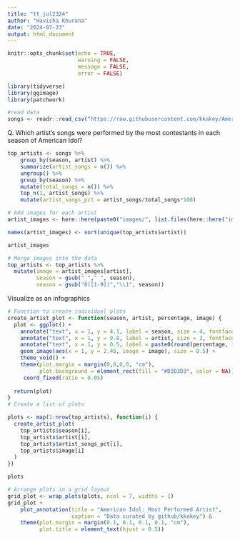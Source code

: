 ```yaml
---
title: "tt_jul2324"
author: "Havisha Khurana"
date: "2024-07-23"
output: html_document
---
```


```r
knitr::opts_chunk$set(echo = TRUE,
                      warning = FALSE,
                      message = FALSE,
                      error = FALSE)
```

```r
library(tidyverse)
library(ggimage)
library(patchwork)
```

```r
#read data
songs <- readr::read_csv("https://raw.githubusercontent.com/kkakey/American_Idol/main/Songs/songs_all.csv")
```

Q. Which artist's songs were performed by the most contestants in each season of American Idol?


```r
top_artists <- songs %>% 
    group_by(season, artist) %>%
    summarize(artist_songs = n()) %>%
    ungroup() %>%
    group_by(season) %>%
    mutate(total_songs = n()) %>%
    top_n(1, artist_songs) %>%
    mutate(artist_songs_pct = artist_songs/total_songs*100)
```
```r
# Add images for each artist
artist_images <- here::here(paste0("images/", list.files(here::here("images/"))))

names(artist_images) <- sort(unique(top_artists$artist))

artist_images
```

```r
# Merge images into the data
top_artists <- top_artists %>%
  mutate(image = artist_images[artist],
         season = gsub("_"," ", season),
         season = gsub("0([1-9])","\\1", season))
```

Visualize as an infographics

```r
# Function to create individual plots
create_artist_plot <- function(season, artist, percentage, image) {
  plot <- ggplot() +
    annotate("text", x = 1, y = 4.1, label = season, size = 4, fontface = "bold", color = "#0033A0") +
    annotate("text", x = 1, y = 0.8, label = artist, size = 3, fontface = "italic", color = "#FF6F61") +
    annotate("text", x = 1, y = 0.5, label = paste0(round(percentage, 1), "%"), size = 2, color = "#008080") +
    geom_image(aes(x = 1, y = 2.45, image = image), size = 0.5) +
    theme_void() +
    theme(plot.margin = margin(0,0,0,0, "cm"),
          plot.background = element_rect(fill = "#D3D3D3", color = NA))+
     coord_fixed(ratio = 0.05)
  
  return(plot)
}
# Create a list of plots

```


```r
plots <- map(1:nrow(top_artists), function(i) {
  create_artist_plot(
    top_artists$season[i],
    top_artists$artist[i],
    top_artists$artist_songs_pct[i],
    top_artists$image[i]
  )
})
```

```r
plots
```


```r
# Arrange plots in a grid layout
grid_plot <- wrap_plots(plots, ncol = 7, widths = 1) 
grid_plot +
    plot_annotation(title = "American Idol: Most Performed Artist",
                    caption = "Data curated by github/kkakey") &
    theme(plot.margin = margin(0.1, 0.1, 0.1, 0.1, "cm"),
          plot.title = element_text(hjust = 0.5))
```




